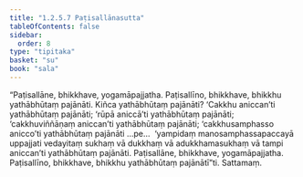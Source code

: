 ```yaml
---
title: "1.2.5.7 Paṭisallānasutta"
tableOfContents: false
sidebar:
  order: 8
type: "tipitaka"
basket: "su"
book: "sala"
---
```



<DynamicBreadcrumb />

<Division number="100" book="sala" bookNo="13" page="302">

<Paragraph number="525" book="sala">
“Paṭisallāne, bhikkhave, yogamāpajjatha. Paṭisallīno, bhikkhave, bhikkhu yathābhūtaṃ pajānāti. Kiñca yathābhūtaṃ pajānāti? ‘Cakkhu aniccan’ti yathābhūtaṃ pajānāti; ‘rūpā aniccā’ti yathābhūtaṃ pajānāti; ‘cakkhuviññāṇaṃ aniccan’ti yathābhūtaṃ pajānāti; ‘cakkhusamphasso anicco’ti yathābhūtaṃ pajānāti …pe…  ‘yampidaṃ manosamphassapaccayā uppajjati vedayitaṃ sukhaṃ vā dukkhaṃ vā adukkhamasukhaṃ vā tampi aniccan’ti yathābhūtaṃ pajānāti. Paṭisallāne, bhikkhave, yogamāpajjatha. Paṭisallīno, bhikkhave, bhikkhu yathābhūtaṃ pajānātī”ti.

</Paragraph>
</Division>

<Paragraph number="526" type="center" book="sala">
Sattamaṃ.
</Paragraph>